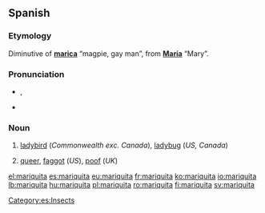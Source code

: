 ==Spanish==

===Etymology===
Diminutive of '''[[marica]]''' “magpie, gay man”, from '''[[María]]''' “Mary”.

===Pronunciation===
* {{IPA|/mariˈkita/|lang=es}}, {{X-SAMPA|/mari"kita/}}
* {{hyphenation|ma|ri|qui|ta}}

===Noun===
{{es-noun|f}}

# [[ladybird]] (''Commonwealth exc. Canada''), [[ladybug]] (''US, Canada'')
# {{slang|lang=es}} [[queer]], [[faggot]] (''US''), [[poof]] (''UK'')

[[Category:es:Insects]]

[[el:mariquita]]
[[es:mariquita]]
[[eu:mariquita]]
[[fr:mariquita]]
[[ko:mariquita]]
[[io:mariquita]]
[[lb:mariquita]]
[[hu:mariquita]]
[[pl:mariquita]]
[[ro:mariquita]]
[[fi:mariquita]]
[[sv:mariquita]]